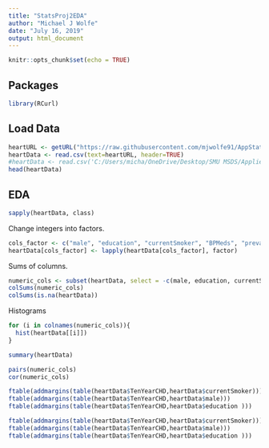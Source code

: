 ```yaml
---
title: "StatsProj2EDA"
author: "Michael J Wolfe"
date: "July 16, 2019"
output: html_document
---
```


```r
knitr::opts_chunk$set(echo = TRUE)
```

## Packages

```r
library(RCurl)
```


## Load Data

```r
heartURL <- getURL("https://raw.githubusercontent.com/mjwolfe91/AppStats402_Team4_Project2/master/data/framingham.csv")
heartData <- read.csv(text=heartURL, header=TRUE)
#heartData <- read.csv('C:/Users/micha/OneDrive/Desktop/SMU MSDS/Applied Stats/Project 2/Data/framingham.csv')
head(heartData)
```

## EDA

```r
sapply(heartData, class)
```

Change integers into factors.

```r
cols_factor <- c("male", "education", "currentSmoker", "BPMeds", "prevalentStroke", "prevalentHyp", "diabetes", "TenYearCHD")
heartData[cols_factor] <- lapply(heartData[cols_factor], factor)
```

Sums of columns.

```r
numeric_cols <- subset(heartData, select = -c(male, education, currentSmoker, BPMeds, prevalentStroke, prevalentHyp, diabetes, TenYearCHD))
colSums(numeric_cols)
colSums(is.na(heartData))
```

Histograms

```r
for (i in colnames(numeric_cols)){
  hist(heartData[[i]])
}
```
```r
summary(heartData)
```
```r
pairs(numeric_cols)
cor(numeric_cols)
```

```r
ftable(addmargins(table(heartData$TenYearCHD,heartData$currentSmoker))) 
ftable(addmargins(table(heartData$TenYearCHD,heartData$male))) 
ftable(addmargins(table(heartData$TenYearCHD,heartData$education ))) 
```

```r
ftable(addmargins(table(heartData$TenYearCHD,heartData$currentSmoker))) 
ftable(addmargins(table(heartData$TenYearCHD,heartData$male))) 
ftable(addmargins(table(heartData$TenYearCHD,heartData$education ))) 
```







